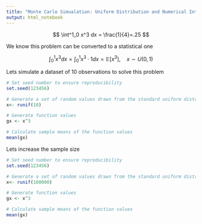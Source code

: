 ```yaml
---
title: "Monte Carlo Simualation: Uniform Distribution and Numerical Integration"
output: html_notebook
---
```


$$
  \int^1_0 x^3 dx = \frac{1}{4}=.25
$$

We know this problem can be converted to a statistical one

$$
  \int^1_0 x^3 dx =  \int^1_0 x^3 \cdot 1 dx = \mathbb{E}[x^3], \quad x \sim U(0,1)
$$


Lets simulate a dataset of 10 observations to solve this problem

```r
# Set seed number to ensure reproducibility
set.seed(123456)

# Generate a set of random values drawn from the standard uniform distributioin
x<- runif(10)

# Generate function values
gx <- x^3

# Calculate sample means of the function values
mean(gx)
```

Lets increase the sample size

```r
# Set seed number to ensure reproducibility
set.seed(123456)

# Generate a set of random values drawn from the standard uniform distributioin
x<- runif(100000)

# Generate function values
gx <- x^3

# Calculate sample means of the function values
mean(gx)
```

  
